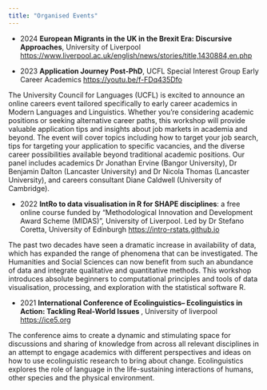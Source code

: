 ```yaml
---
title: "Organised Events"
---
```


-   2024 **European Migrants in the UK in the Brexit Era: Discursive Approaches**, University of Liverpool <https://www.liverpool.ac.uk/english/news/stories/title,1430884,en.php>

-   2023 **Application Journey Post-PhD**, UCFL Special Interest Group Early Career Academics <https://youtu.be/f-FDq435Dfo>

The University Council for Languages (UCFL) is excited to announce an online careers event tailored specifically to early career academics in Modern Languages and Linguistics. Whether you're considering academic positions or seeking alternative career paths, this workshop will provide valuable application tips and insights about job markets in academia and beyond. The event will cover topics including how to target your job search, tips for targeting your application to specific vacancies, and the diverse career possibilities available beyond traditional academic positions. Our panel includes academics Dr Jonathan Ervine (Bangor University), Dr Benjamin Dalton (Lancaster University) and Dr Nicola Thomas (Lancaster University), and careers consultant Diane Caldwell (University of Cambridge).

-   2022 **IntRo to data visualisation in R for SHAPE disciplines**: a free online course funded by "Methodological Innovation and Development Award Scheme (MIDAS)", University of Liverpool. Led by Dr Stefano Coretta, University of Edinburgh <https://intro-rstats.github.io>

The past two decades have seen a dramatic increase in availability of data, which has expanded the range of phenomena that can be investigated. The Humanities and Social Sciences can now benefit from such an abundance of data and integrate qualitative and quantitative methods. This workshop introduces absolute beginners to computational principles and tools of data visualisation, processing, and exploration with the statistical software R.


-   2021 **International Conference of Ecolinguistics-- Ecolinguistics in Action: Tackling Real-World Issues **, University of liverpool <https://ice5.org> 


The conference aims to create a dynamic and stimulating space for discussions and sharing of knowledge from across all relevant disciplines in an attempt to engage academics with different perspectives and ideas on how to use ecolinguistic research to bring about change. Ecolinguistics explores the role of language in the life-sustaining interactions of humans, other species and the physical environment.

